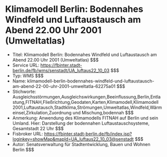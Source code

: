 # Klimamodell Berlin: Bodennahes Windfeld und Luftaustausch am Abend 22.00 Uhr 2001 (Umweltatlas)
- Titel: Klimamodell Berlin: Bodennahes Windfeld und Luftaustausch am Abend 22.00 Uhr 2001 (Umweltatlas) $$$
- Service URL: https://fbinter.stadt-berlin.de/fb/wms/senstadt/UA_luftaus22_10_03 $$$
- Typ: WMS $$$
- Name: klimamodell-berlin-bodennahes-windfeld-und-luftaustausch-am-abend-22-00-uhr-2001-umweltatla-62275a01 $$$
- Stichworte: Ausgleichsstörmungen,Ausgleichswirkungen,Beeinflussung,Berlin,Entlastung,FITNAH,Fließrichtung,Geodaten,Karten,Klimamodell,Klimamodell 2001,Luftaustausch,Stadtklima,Strömungen,Umweltatlas,Windfeld,Wärmeinsel,Zirkulation,Zuordnung und Mischung,bodennah $$$
- Anmerkung: Anwendung des Klimamodells FITNAH auf Berlin und sein Umland.
Hier: Darstellung der bodennahen Luftaustauschsysteme, Gesamtstadt 22 Uhr $$$
- Fisbroker URL: https://fbinter.stadt-berlin.de/fb/index.jsp?loginkey=showMap&mapId=UA_luftaus22_10_03@senstadt $$$
- Autor: Senatsverwaltung für Stadtentwicklung, Bauen und Wohnen Berlin $$$
